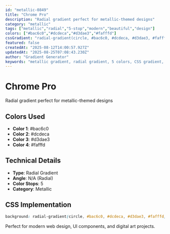 ```yaml
---
id: "metallic-0849"
title: "Chrome Pro"
description: "Radial gradient perfect for metallic-themed designs"
category: "metallic"
tags: ["metallic","radial","5-stop","modern","beautiful","design"]
colors: ["#bac6c0","#dcdeca","#d3dae3","#fafffd"]
cssGradient: "radial-gradient(circle, #bac6c0, #dcdeca, #d3dae3, #fafffd)"
featured: false
createdAt: "2025-08-12T14:00:57.927Z"
updatedAt: "2025-08-25T07:08:43.230Z"
author: "Gradient Generator"
keywords: "metallic gradient, radial gradient, 5 colors, CSS gradient, design, #bac6c0, #dcdeca, #d3dae3, #fafffd"
---
```


# Chrome Pro

Radial gradient perfect for metallic-themed designs

## Colors Used
- **Color 1**: #bac6c0
- **Color 2**: #dcdeca
- **Color 3**: #d3dae3
- **Color 4**: #fafffd

## Technical Details
- **Type**: Radial Gradient
- **Angle**: N/A (Radial)
- **Color Stops**: 5
- **Category**: Metallic

## CSS Implementation
```css
background: radial-gradient(circle, #bac6c0, #dcdeca, #d3dae3, #fafffd);
```

Perfect for modern web design, UI components, and digital art projects.
